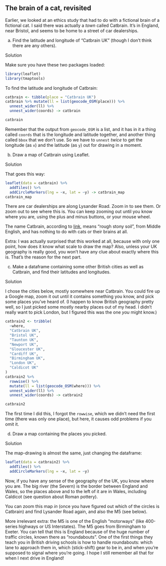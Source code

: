 ##  The brain of a cat, revisited

Earlier, we looked at an ethics study that had to do with a fictional brain of a fictional cat. I said
there was actually a *town* called Catbrain. It's in England,
near Bristol, and seems to be home to a street of car dealerships.


(a) Find the latitude and longitude of "Catbrain UK" (though I don't think there are any others).

Solution

Make sure you have these two packages loaded:

```r
library(leaflet)
library(tmaptools)
```

To find the latitude and longitude of Catbrain:

```r
catbrain <- tibble(place = "Catbrain UK")
catbrain %>% mutate(ll = list(geocode_OSM(place))) %>% 
  unnest_wider(ll) %>% 
  unnest_wider(coords) -> catbrain
```

```r
catbrain
```


Remember that the output from `geocode_OSM` is a list, and it has in it a thing called `coords` that is the longitude and latitude together, and another thing called `bbox` that we don't use. So we have to `unnest` *twice* to get the longitude (as `x`) and the latitude (as `y`) out for drawing in a moment.

\hfill \blacksquare

(b) Draw a map of Catbrain using Leaflet.


Solution

That goes this way:

```r
leaflet(data = catbrain) %>% 
  addTiles() %>% 
  addCircleMarkers(lng = ~x, lat = ~y) -> catbrain_map
catbrain_map
```


 
 
There are car dealerships are along Lysander Road. Zoom in
to see them. Or zoom out to see where this is. You can keep zooming out until you know where you are, using the plus and minus buttons, or your mouse wheel.


The name Catbrain, according to
[link](http://www.bristolpost.co.uk/news/history/name-catbrain-hill-came-825247),
means "rough stony soil", from Middle English, and has nothing to do
with cats or their brains at all.


Extra: I was actually surprised that this worked at all, because with only one point, how does it know what scale to draw the map? Also, unless your UK geography is really good, you won't have any clue about exactly where this is. That's the reason for the next part.

\hfill \blacksquare

(c) Make a dataframe containing some other British cities as well as Catbrain, and find their latitudes and longitudes.


Solution

I chose the cities below, mostly somewhere near Catbrain. You could fire up a Google map, zoom it out until it contains something you know, and pick some places you've heard of. (I happen to know British geography pretty well, so I just picked some mostly nearby places out of my head. I didn't really want to pick London, but I figured this was the one *you* might know.)

```r
catbrain2 <- tribble(
  ~where,
  "Catbrain UK",
  "Bristol UK",
  "Taunton UK",
  "Newport UK",
  "Gloucester UK",
  "Cardiff UK",
  "Birmingham UK",
  "London UK",
  "Caldicot UK"
)
catbrain2 %>%
  rowwise() %>% 
  mutate(ll = list(geocode_OSM(where))) %>% 
  unnest_wider(ll) %>% 
  unnest_wider(coords) -> catbrain2
```

```r
catbrain2
```


The first time I did this, I forgot the `rowwise`, which we didn't need the first time (there was only one place), but here, it causes odd problems if you omit it. 

\hfill \blacksquare

(d) Draw a map containing the places you picked.

Solution

The map-drawing is almost the same, just changing the dataframe:

```r
leaflet(data = catbrain2) %>% 
  addTiles() %>% 
  addCircleMarkers(lng = ~x, lat = ~y)
```

 

Now, if you have any sense of the geography of the UK, you know where
you are.  The big river (the Severn) is
the border between England and Wales, so
the places above and to the left of it are in Wales, including
Caldicot (see question about Roman pottery).

You can zoom this map *in* (once you have figured out which of the circles is Catbrain) and find Lysander Road again, and also the M5 (see below).

More irrelevant extra: the M5 is one of the English "motorways" (like 400-series highways
or US Interstates). The M5 goes from Birmingham to Exeter. You can
tell that this is England because of the huge number of traffic
circles, known there as "roundabouts". One of the first things they
teach you in British driving schools is how to handle roundabouts:
which lane to approach them in, which (stick-shift) gear to be in, and
when you're supposed to signal where you're going. I hope I still
remember all that for when I next drive in England!
    
\hfill \blacksquare



